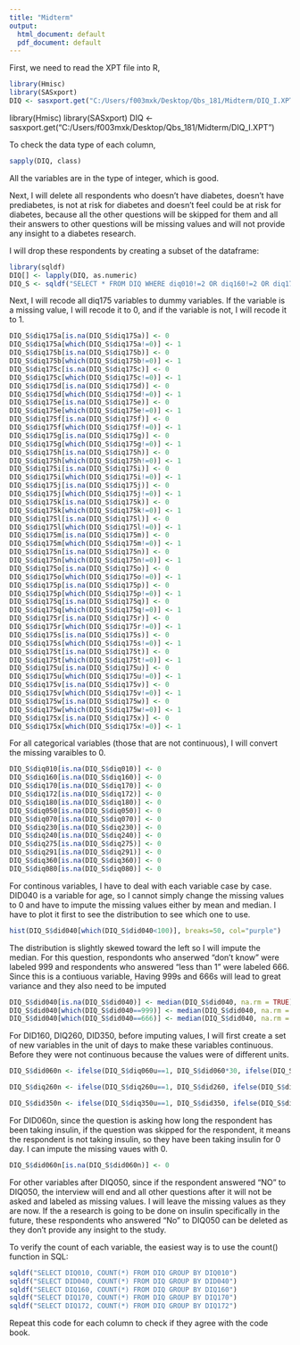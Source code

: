 ---
title: "Midterm"
output:
  html_document: default
  pdf_document: default
---
First, we need to read the XPT file into R,
```{r setup, include=FALSE}
library(Hmisc)
library(SASxport)
DIQ <- sasxport.get("C:/Users/f003mxk/Desktop/Qbs_181/Midterm/DIQ_I.XPT")
```
library(Hmisc)
library(SASxport)
DIQ <- sasxport.get("C:/Users/f003mxk/Desktop/Qbs_181/Midterm/DIQ_I.XPT")

To check the data type of each column, 
```{r}
sapply(DIQ, class)
```
All the variables are in the type of integer, which is good. 

Next, I will delete all respondents who doesn’t have diabetes, doesn’t have prediabetes, is not at risk for diabetes and doesn’t feel could be at risk for diabetes, because all the other questions will be skipped for them and all their answers to other questions will be missing values and will not provide any insight to a diabetes research. 

I will drop these respondents by creating a subset of the dataframe:
```{r}
library(sqldf)
DIQ[] <- lapply(DIQ, as.numeric)
DIQ_S <- sqldf("SELECT * FROM DIQ WHERE diq010!=2 OR diq160!=2 OR diq170!=2 OR diq172!=2")
```

Next, I will recode all diq175 variables to dummy variables. If the variable is a missing value, I will recode it to 0, and if the variable is not, I will recode it to 1. 
```{r}
DIQ_S$diq175a[is.na(DIQ_S$diq175a)] <- 0
DIQ_S$diq175a[which(DIQ_S$diq175a!=0)] <- 1
DIQ_S$diq175b[is.na(DIQ_S$diq175b)] <- 0
DIQ_S$diq175b[which(DIQ_S$diq175b!=0)] <- 1
DIQ_S$diq175c[is.na(DIQ_S$diq175c)] <- 0
DIQ_S$diq175c[which(DIQ_S$diq175c!=0)] <- 1
DIQ_S$diq175d[is.na(DIQ_S$diq175d)] <- 0
DIQ_S$diq175d[which(DIQ_S$diq175d!=0)] <- 1
DIQ_S$diq175e[is.na(DIQ_S$diq175e)] <- 0
DIQ_S$diq175e[which(DIQ_S$diq175e!=0)] <- 1
DIQ_S$diq175f[is.na(DIQ_S$diq175f)] <- 0
DIQ_S$diq175f[which(DIQ_S$diq175f!=0)] <- 1
DIQ_S$diq175g[is.na(DIQ_S$diq175g)] <- 0
DIQ_S$diq175g[which(DIQ_S$diq175g!=0)] <- 1
DIQ_S$diq175h[is.na(DIQ_S$diq175h)] <- 0
DIQ_S$diq175h[which(DIQ_S$diq175h!=0)] <- 1
DIQ_S$diq175i[is.na(DIQ_S$diq175i)] <- 0
DIQ_S$diq175i[which(DIQ_S$diq175i!=0)] <- 1
DIQ_S$diq175j[is.na(DIQ_S$diq175j)] <- 0
DIQ_S$diq175j[which(DIQ_S$diq175j!=0)] <- 1
DIQ_S$diq175k[is.na(DIQ_S$diq175k)] <- 0
DIQ_S$diq175k[which(DIQ_S$diq175k!=0)] <- 1
DIQ_S$diq175l[is.na(DIQ_S$diq175l)] <- 0
DIQ_S$diq175l[which(DIQ_S$diq175l!=0)] <- 1
DIQ_S$diq175m[is.na(DIQ_S$diq175m)] <- 0
DIQ_S$diq175m[which(DIQ_S$diq175m!=0)] <- 1
DIQ_S$diq175n[is.na(DIQ_S$diq175n)] <- 0
DIQ_S$diq175n[which(DIQ_S$diq175n!=0)] <- 1
DIQ_S$diq175o[is.na(DIQ_S$diq175o)] <- 0
DIQ_S$diq175o[which(DIQ_S$diq175o!=0)] <- 1
DIQ_S$diq175p[is.na(DIQ_S$diq175p)] <- 0
DIQ_S$diq175p[which(DIQ_S$diq175p!=0)] <- 1
DIQ_S$diq175q[is.na(DIQ_S$diq175q)] <- 0
DIQ_S$diq175q[which(DIQ_S$diq175q!=0)] <- 1
DIQ_S$diq175r[is.na(DIQ_S$diq175r)] <- 0
DIQ_S$diq175r[which(DIQ_S$diq175r!=0)] <- 1
DIQ_S$diq175s[is.na(DIQ_S$diq175s)] <- 0
DIQ_S$diq175s[which(DIQ_S$diq175s!=0)] <- 1
DIQ_S$diq175t[is.na(DIQ_S$diq175t)] <- 0
DIQ_S$diq175t[which(DIQ_S$diq175t!=0)] <- 1
DIQ_S$diq175u[is.na(DIQ_S$diq175u)] <- 0
DIQ_S$diq175u[which(DIQ_S$diq175u!=0)] <- 1
DIQ_S$diq175v[is.na(DIQ_S$diq175v)] <- 0
DIQ_S$diq175v[which(DIQ_S$diq175v!=0)] <- 1
DIQ_S$diq175w[is.na(DIQ_S$diq175w)] <- 0
DIQ_S$diq175w[which(DIQ_S$diq175w!=0)] <- 1
DIQ_S$diq175x[is.na(DIQ_S$diq175x)] <- 0
DIQ_S$diq175x[which(DIQ_S$diq175x!=0)] <- 1
```

For all categorical variables (those that are not continuous), I will convert the missing varaibles to 0. 
```{r}
DIQ_S$diq010[is.na(DIQ_S$diq010)] <- 0
DIQ_S$diq160[is.na(DIQ_S$diq160)] <- 0
DIQ_S$diq170[is.na(DIQ_S$diq170)] <- 0
DIQ_S$diq172[is.na(DIQ_S$diq172)] <- 0
DIQ_S$diq180[is.na(DIQ_S$diq180)] <- 0
DIQ_S$diq050[is.na(DIQ_S$diq050)] <- 0
DIQ_S$diq070[is.na(DIQ_S$diq070)] <- 0
DIQ_S$diq230[is.na(DIQ_S$diq230)] <- 0
DIQ_S$diq240[is.na(DIQ_S$diq240)] <- 0
DIQ_S$diq275[is.na(DIQ_S$diq275)] <- 0
DIQ_S$diq291[is.na(DIQ_S$diq291)] <- 0
DIQ_S$diq360[is.na(DIQ_S$diq360)] <- 0
DIQ_S$diq080[is.na(DIQ_S$diq080)] <- 0
```

For continous variables, I have to deal with each variable case by case. DID040 is a variable for age, so I cannot simply change the missing values to 0 and have to impute the missing values either by mean and median. I have to plot it first to see the distribution to see which one to use. 
```{r}
hist(DIQ_S$did040[which(DIQ_S$did040<100)], breaks=50, col="purple")
```

The distribution is slightly skewed toward the left so I will impute the median. For this question, respondonts who anserwed "don't know" were labeled 999 and respondents who answered "less than 1" were labeled 666. Since this is a contiuous variable, Having 999s and 666s will lead to great variance and they also need to be imputed
```{r}
DIQ_S$did040[is.na(DIQ_S$did040)] <- median(DIQ_S$did040, na.rm = TRUE)
DIQ_S$did040[which(DIQ_S$did040==999)] <- median(DIQ_S$did040, na.rm = TRUE)
DIQ_S$did040[which(DIQ_S$did040==666)] <- median(DIQ_S$did040, na.rm = TRUE)
```

For DID160, DIQ260, DID350, before imputing values, I will first create a set of new variables in the unit of days to make these variables continuous. Before they were not continuous because the values were of different units. 
```{r}

DIQ_S$did060n <- ifelse(DIQ_S$diq060u==1, DIQ_S$did060*30, ifelse(DIQ_S$diq060u==2, DIQ_S$did060*365, NA))

DIQ_S$diq260n <- ifelse(DIQ_S$diq260u==1, DIQ_S$did260, ifelse(DIQ_S$diq260u==2, DIQ_S$did260*7, ifelse(DIQ_S$diq260u==3, DIQ_S$did260*30, ifelse(DIQ_S$diq260u==4, DIQ_S$did260*365, NA))))

DIQ_S$did350n <- ifelse(DIQ_S$diq350u==1, DIQ_S$did350, ifelse(DIQ_S$diq350u==2, DIQ_S$did350*7, ifelse(DIQ_S$diq350u==3, DIQ_S$did350*30, ifelse(DIQ_S$diq350u==4, DIQ_S$did350*365, NA))))

```

For DID060n, since the question is asking how long the respondent has been taking insulin, if the question was skipped for the respondent, it means the respondent is not taking insulin, so they have been taking insulin for 0 day. I can impute the missing vaues with 0. 
```{r}
DIQ_S$did060n[is.na(DIQ_S$did060n)] <- 0
```

For other variables after DIQ050, since if the respondent answered "NO" to DIQ050, the interview will end and all other questions after it will not be asked and labeled as missing values. I will leave the missing values as they are now. If the a research is going to be done on insulin specifically in the future, these respondents who answered "No" to DIQ050 can be deleted as they don't provide any insight to the study. 

To verify the count of each variable, the easiest way is to use the count() function in SQL:
```{r}
sqldf("SELECT DIQ010, COUNT(*) FROM DIQ GROUP BY DIQ010") 
sqldf("SELECT DID040, COUNT(*) FROM DIQ GROUP BY DID040") 
sqldf("SELECT DIQ160, COUNT(*) FROM DIQ GROUP BY DIQ160")
sqldf("SELECT DIQ170, COUNT(*) FROM DIQ GROUP BY DIQ170")
sqldf("SELECT DIQ172, COUNT(*) FROM DIQ GROUP BY DIQ172")
```
Repeat this code for each column to check if they agree with the code book. 


